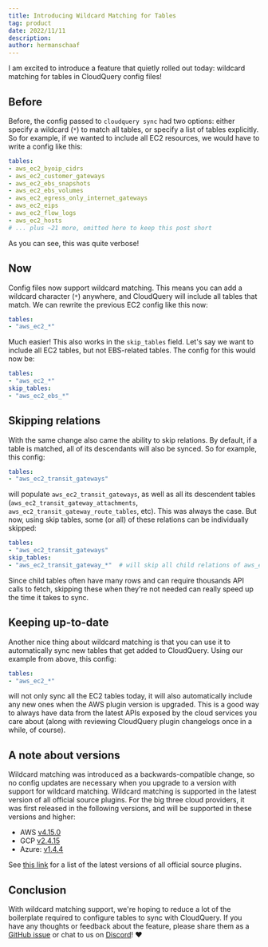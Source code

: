 ```yaml
---
title: Introducing Wildcard Matching for Tables
tag: product
date: 2022/11/11
description: 
author: hermanschaaf
---
```



<BlogHeader/>

I am excited to introduce a feature that quietly rolled out today: wildcard matching for tables in CloudQuery config files!

## Before

Before, the config passed to `cloudquery sync` had two options: either specify a wildcard (`*`) to match all tables, or specify a list of tables explicitly. So for example, if we wanted to include all EC2 resources, we would have to write a config like this:

```yaml copy
tables:
- aws_ec2_byoip_cidrs
- aws_ec2_customer_gateways
- aws_ec2_ebs_snapshots
- aws_ec2_ebs_volumes
- aws_ec2_egress_only_internet_gateways
- aws_ec2_eips
- aws_ec2_flow_logs
- aws_ec2_hosts
# ... plus ~21 more, omitted here to keep this post short
```

As you can see, this was quite verbose!

## Now

Config files now support wildcard matching. This means you can add a wildcard character (`*`) anywhere, and CloudQuery will include all tables that match. We can rewrite the previous EC2 config like this now:

```yaml copy
tables: 
- "aws_ec2_*"
```

Much easier! This also works in the `skip_tables` field. Let's say we want to include all EC2 tables, but not EBS-related tables. The config for this would now be:

```yaml copy
tables: 
- "aws_ec2_*"
skip_tables:
- "aws_ec2_ebs_*"
```

## Skipping relations

With the same change also came the ability to skip relations. By default, if a table is matched, all of its descendants will also be synced. So for example, this config:

```yaml copy
tables: 
- "aws_ec2_transit_gateways"
``` 

will populate `aws_ec2_transit_gateways`, as well as all its descendent tables (`aws_ec2_transit_gateway_attachments`, `aws_ec2_transit_gateway_route_tables`, etc). This was always the case. But now, using skip tables, some (or all) of these relations can be individually skipped:

```yaml copy
tables: 
- "aws_ec2_transit_gateways"
skip_tables:
- "aws_ec2_transit_gateway_*"  # will skip all child relations of aws_ec2_transit_gateways
```

Since child tables often have many rows and can require thousands API calls to fetch, skipping these when they're not needed can really speed up the time it takes to sync.

## Keeping up-to-date

Another nice thing about wildcard matching is that you can use it to automatically sync new tables that get added to CloudQuery. Using our example from above, this config:

```yaml copy
tables: 
- "aws_ec2_*"
```

will not only sync all the EC2 tables today, it will also automatically include any new ones when the AWS plugin version is upgraded. This is a good way to always have data from the latest APIs exposed by the cloud services you care about (along with reviewing CloudQuery plugin changelogs once in a while, of course).

## A note about versions

Wildcard matching was introduced as a backwards-compatible change, so no config updates are necessary when you upgrade to a version with support for wildcard matching. Wildcard matching is supported in the latest version of all official source plugins. For the big three cloud providers, it was first released in the following versions, and will be supported in these versions and higher:

 - AWS [v4.15.0](https://github.com/cloudquery/cloudquery/releases/tag/plugins-source-aws-v4.15.0)
 - GCP [v2.4.15](https://github.com/cloudquery/cloudquery/releases/tag/plugins-source-gcp-v2.4.15)
 - Azure: [v1.4.4](https://github.com/cloudquery/cloudquery/releases/tag/plugins-source-azure-v1.4.4)
 
See [this link](/docs/plugins/sources/overview) for a list of the latest versions of all official source plugins.

## Conclusion

With wildcard matching support, we're hoping to reduce a lot of the boilerplate required to configure tables to sync with CloudQuery. If you have any thoughts or feedback about the feature, please share them as a [GitHub issue](https://github.com/cloudquery/cloudquery) or chat to us on [Discord](https://cloudquery.io/discord)! ❤️

